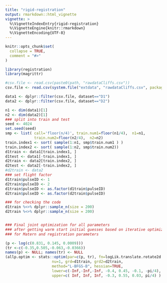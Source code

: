 ```yaml
---
title: "rigid-registration"
output: rmarkdown::html_vignette
vignette: >
  %\VignetteIndexEntry{rigid-registration}
  %\VignetteEngine{knitr::rmarkdown}
  %\VignetteEncoding{UTF-8}
---
```


```r
knitr::opts_chunk$set(
  collapse = TRUE,
  comment = "#>"
)
```

```r
library(registration)
library(magrittr)
```


```r

#csv.file <- read.csv(paste0(path, "rawdataCliffs.csv"))
csv.file <- read.csv(system.file("extdata", "rawdataCliffs.csv", package = "registration") )

data1 <- dplyr::filter(csv.file, dataset=="D1")
data2 <- dplyr::filter(csv.file, dataset=="D2")

n1 <- dim(data1)[1]
n2 <- dim(data2)[1]
### split into train and test
seed <- 4024
set.seed(seed)
smp <- list( call='floor(n/4)', train.num1=floor(n1/4),  n1=n1,
             train.num2=floor(n2/4),  n2=n2)
train.index1 <- sort( sample(1:n1, smp$train.num1 ) )
train.index2 <- sort( sample(1:n2, smp$train.num2))
d1train <- data1[train.index1, ]
d1test <- data1[-train.index1, ]
d2train <- data2[train.index2, ]
d2test <- data2[-train.index2, ]
#d2train <- data2
### set flight factor
d1train$pulseID <- 1
d2train$pulseID <- 2
d1train$pulseID <- as.factor(d1train$pulseID)
d2train$pulseID <- as.factor(d2train$pulseID)

### for checking the code
d1train %<>% dplyr::sample_n(size = 200)
d2train %<>% dplyr::sample_n(size = 200)


### Final joint optimization for all parameters
### after getting warm start initial guesses based on iterative optimization
### for Matern and registration parameters

(p <- log(c(0.831, 0.145, 0.0009)))
(tr <-c(-0.35,0.505,-0.063,-0.0366))
names(p) <- NULL; names(tr) <- NULL
(allp.optim <- stats::optim(par=c(p, tr), fn=logLik.translate.rotate2d.Matern.allp,
                     nu=1, grd=d1train, grd2=d2train,
                     method="L-BFGS-B", hessian=TRUE,
                     lower=c(-Inf,-Inf,-Inf, -0.4, 0.45, -0.1, -pi/4),
                     upper=c( Inf, Inf, Inf, -0.3, 0.55, 0.03, pi/4) ) )


```

